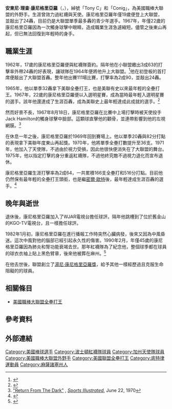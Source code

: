 {{Infobox baseball biography
|name        = 湯尼·康尼格里亞羅<br/>Tony Conigliaro
|image       = Tony Conigliaro 1969.jpg
|image_size  =
|caption     = 1969年的康尼格里亞羅
|position    = [[右外野手|右外野手]]
|bats        = 右
|throws      = 右
|birth_date  = {{Birth date|1945|1|7}}
|birth_place = {{USA}}[[麻薩諸塞州|麻薩諸塞州]][[里維爾_(麻薩諸塞州)|里維爾]]
|death_date  = {{Death date and age|1990|2|24|1945|1|7}}
|death_place = {{USA}}[[麻薩諸塞州|麻薩諸塞州]][[塞勒姆_(麻薩諸塞州)|塞勒姆]]
|debutleague = 美國職棒大聯盟
|debutdate   = 4月16日
|debutyear   = 1964年
|debutteam   = 波士頓紅襪
|finalleague = 美國職棒大聯盟
|finaldate   = 6月12日
|finalyear   = 1975年
|finalteam   = 波士頓紅襪
|statleague  = 美國職棒大聯盟
|stat1label  = [[打擊率|打擊率]]
|stat1value  = .264
|stat2label  = [[全壘打|全壘打]]
|stat2value  = 166
|stat3label  = [[打點|打點]]
|stat3value  = 516
|teams=
* [[波士頓紅襪|波士頓紅襪]] ({{mlby|1964}}–{{mlby|1967}},{{mlby|1969}}–{{mlby|1970}})
* [[加州天使|加州天使]] ({{mlby|1971}})
* [[波士頓紅襪|波士頓紅襪]] ({{mlby|1975}})
|highlights=
* [[美國職棒大聯盟全明星賽|全明星賽]] ([[1967年美國職棒大聯盟全明星賽|1967]])
* [[美國職棒大聯盟全壘打王|美聯全壘打王]] (1965)
* [[波士頓紅襪名人堂|波士頓紅襪名人堂]]
|hoflink  = 美國國家棒球名人堂暨博物館
|hoftype  = 美國棒球名人堂
|hofdate  = 
|hofvote  = 
|hofmethod= 
}}
'''安東尼·理查·康尼格里亞羅'''（{{lang-en|Anthony Richard Conigliaro}}，{{bd|1945年|1月7日|1990年|2月24日|}}），綽號「Tony C」和「Conig」，為美國職棒大聯盟的外野手。生涯曾效力過紅襪與天使。康尼格里亞羅年僅19歲便登上大聯盟，並敲出了24轟，目前仍是大聯盟單季最多轟的青少年選手。1967年，年僅22歲的康尼格里亞羅因為一次觸身球擊中眼睛，造成職業生涯急遽縮短。儘管之後東山再起，但已無法回復到年輕時的身手。
==職業生涯==
1962年，17歲的康尼格里亞羅便與紅襪隊簽約。隔年他在小聯盟繳出3成63的打擊率外帶24轟的好表現，讓球隊在1964年便將他升上大聯盟。<ref>{{cite book |last1=Linkugel |first1=Wil A. |last2=Pappas |first2=Edward J. |title=They Tasted Glory: Among the Missing at the Baseball Hall of Fame |date=July 1, 1998 |publisher=McFarland |isbn=9780786404841 |url=https://books.google.com/books?id=Q1a2PVlVZBMC&pg=PA157}}</ref>他在初登板的首打席便敲出了大聯盟首轟。整年他出賽111場比賽，打擊率為2成90，並敲出24轟。

1965年，他以單季32轟拿下美聯全壘打王，也是美聯有史以來最年輕的全壘打王。1967年，22歲的康尼格里亞羅便以入選明星賽，成為當時最年輕入選明星賽的選手。該年他還達成了生涯百轟，成為美聯史上最年輕達成此成就的選手。<ref>{{cite news | first= | last= | coauthors= | title=Tony Conigliaro | date= | publisher= | url=http://www.fenwayfanatics.com/player/tony-conigliaro/ | work= | pages= | accessdate=2012-05-21 | language= | archive-date=2021-01-16 | archive-url=https://web.archive.org/web/20210116022432/http://www.fenwayfanatics.com/player/tony-conigliaro/ | dead-url=no }}</ref>

然而好景不長，1967年8月18日，康尼格里亞羅在比賽中上場打擊時被天使投手Jack Hamilton的觸身球擊中臉部。這顆球直擊他的顴骨，並連帶影響到他的左視網膜。<ref name=SI>[http://sportsillustrated.cnn.com/vault/article/magazine/MAG1083748/1/index.htm "Return From The Dark"] {{Wayback|url=http://sportsillustrated.cnn.com/vault/article/magazine/MAG1083748/1/index.htm |date=20140407232525 }}, ''[[Sports_Illustrated|Sports Illustrated]]'', June 22, 1970</ref>

在休息一年之後，康尼格里亞羅於1969年回到賽場上。他以單季20轟與82分打點的表現拿下美聯年度東山再起獎。1970年，他將單季全壘打數提升至36支。1971年，他加入了天使隊，不過由於視力受損，因此他很快便消失在了大聯盟的舞台。1975年，他以指定打擊的身分重返紅襪隊，不過他終究敵不過視力退化而宣布退休。

康尼格里亞羅生涯打擊率為2成64，一共累積166支全壘打和516分打點。目前他仍然保有最年輕的全壘打王頭銜，也是繼[[密爾·歐特|密爾·歐特]]後，最年輕達成生涯百轟的選手。<ref name=BAHR>{{cite web |url=http://www.baseball-almanac.com/recbooks/rb_hr6.shtml |title=Home Run Records by Age |website=[[Baseball_Almanac|Baseball Almanac]] |accessdate=May 17, 2017 |archive-date=2018-09-05 |archive-url=https://web.archive.org/web/20180905171710/http://www.baseball-almanac.com/recbooks/rb_hr6.shtml |dead-url=no }}</ref>
==晚年與逝世==
退休後，康尼格里亞羅加入了WJAR電視台擔任球評。隔年他跳槽到了位於舊金山的KGO-TV電視台，且一樣擔任球評。

1982年1月初，康尼格里亞羅在進行播報工作時突然心臟病發，後來又因為中風昏迷。這次中風對他的腦部已經引起永久性的傷害。1990年2月，年僅45歲的康尼格里亞羅因為肺炎和腎功能衰竭去世。那年紅襪隊為了紀念他，整個球季都在球員的球衣衣袖上貼上黑色臂章，後來他被葬在麻州。<ref>{{cite news |url=https://www.nytimes.com/1990/03/03/sports/sports-of-the-times-a-shooting-star-named-tony-c.html |title=A Shooting Star Named Tony C |first=Ira |last=Berkow |newspaper=[[The_New_York_Times|The New York Times]] |date=March 3, 1990 |accessdate=May 17, 2017 |archive-date=2020-10-09 |archive-url=https://web.archive.org/web/20201009071704/https://www.nytimes.com/1990/03/03/sports/sports-of-the-times-a-shooting-star-named-tony-c.html |dead-url=no }}</ref>

在他去世後，聯盟創立了[[湯尼·康尼格里亞羅獎|湯尼·康尼格里亞羅獎]]，給予其他一樣經歷過且克服生命阻礙的的球員。

==相關條目==
*[[美國職棒大聯盟全壘打王|美國職棒大聯盟全壘打王]]
==參考資料==
{{Reflist}}
== 外部連結 ==
{{Commons category|Tony Conigliaro}}
{{Baseballstats|mlb=112557|espn=20350|br=c/conigto01|fangraphs=1002502}}
{{台灣棒球維基館|Tony_Conigliaro}}

{{美國聯盟全壘打王}}
{{Hutch Award}}
{{Authority control}}

{{DEFAULTSORT:Conigliaro, Tony}}
[[Category:美國棒球選手|Category:美國棒球選手]]
[[Category:波士頓紅襪隊球員|Category:波士頓紅襪隊球員]]
[[Category:加州天使隊球員|Category:加州天使隊球員]]
[[Category:美國職棒大聯盟外野手|Category:美國職棒大聯盟外野手]]
[[Category:美國聯盟全壘打王|Category:美國聯盟全壘打王]]
[[Category:底特律運動員|Category:底特律運動員]]
[[Category:麻薩諸塞州人|Category:麻薩諸塞州人]]